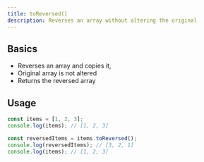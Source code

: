 ```yaml
---
title: toReversed()
description: Reverses an array without altering the original
---
```


## Basics

- Reverses an array and copies it,
- Original array is not altered
- Returns the reversed array

## Usage

```js
const items = [1, 2, 3];
console.log(items); // [1, 2, 3]

const reversedItems = items.toReversed();
console.log(reversedItems); // [3, 2, 1]
console.log(items); // [1, 2, 3]
```
